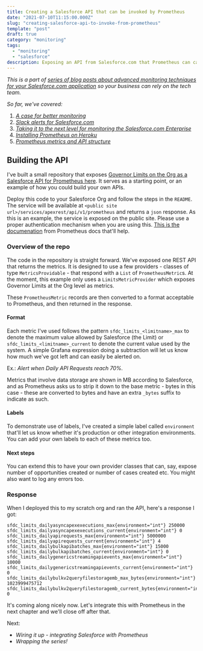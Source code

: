 ```yaml
---
title: Creating a Salesforce API that can be invoked by Prometheus
date: "2021-07-10T11:15:00.000Z"
slug: "creating-salesforce-api-to-invoke-from-prometheus"
template: "post"
draft: true
category: "monitoring"
tags:
  - "monitoring"
  - "salesforce"
description: Exposing an API from Salesforce.com that Prometheus can call to collect metrics.
---
```


_This is a part of [series of blog posts about advanced monitoring techniques for your Salesforce.com application](/series-about-monitoring-your-salesforce-enterprise) so your business can rely on the tech team._

_So far, we've covered:_

1. _[A case for better monitoring](/a-case-for-better-monitoring)_
2. _[Slack alerts for Salesforce.com](/slack-alerts-for-salesforce)_
3. _[Taking it to the next level for monitoring the Salesforce.com Enterprise](/next-level-monitoring-for-your-salesforce-enterprise)_
4. _[Installing Prometheus on Heroku](/installing-prometheus-on-heroku)_
5. _[Prometheus metrics and API structure](/prometheus-metrics-and-api-structure)_

## Building the API

I've built a small repository that exposes [Governor Limits on the Org as a Salesforce API for Prometheus here](https://github.com/markgarg/salesforce-api-for-prometheus). It serves as a starting point, or an example of how you could build your own APIs.

Deploy this code to your Salesforce Org and follow the steps in the `README`. The service will be available at `<public site url>/services/apexrest/api/v1/prometheus` and returns a `json` response. As this is an example, the service is exposed on the public site. Please use a proper authentication mechanism when you are using this. [This is the documenation](https://prometheus.io/docs/prometheus/latest/configuration/https/) from Prometheus docs that'll help.

### Overview of the repo

The code in the repository is straight forward. We've exposed one REST API that returns the metrics. It is designed to use a few providers - classes of type `MetricsProvidable` - that respond with a `List` of `PrometheusMetric`s. At the moment, this example only uses a `LimitsMetricProvider` which exposes Governor Limits at the Org level as metrics. 

These `PrometheusMetric` records are then converted to a format acceptable to Prometheus, and then returned in the response.

#### Format

Each metric I've used follows the pattern `sfdc_limits_<limitname>_max` to denote the maximum value allowed by Salesforce (the Limit) or `sfdc_limits_<limitname>_current` to denote the current value used by the system. A simple Grafana expression doing a subtraction will let us know how much we've got left and can easily be alerted on.

Ex.: _Alert when Daily API Requests reach 70%._

Metrics that involve data storage are shown in MB according to Salesforce, and as Prometheus asks us to strip it down to the base metric - bytes in this case - these are converted to bytes and have an extra `_bytes` suffix to indicate as such.

#### Labels

To demonstrate use of labels, I've created a simple label called `environment` that'll let us know whether it's production or other integration environments. You can add your own labels to each of these metrics too.

#### Next steps

You can extend this to have your own provider classes that can, say, expose number of opportunities created or number of cases created etc. You might also want to log any errors too.

### Response

When I deployed this to my scratch org and ran the API, here's a response I got:

```
sfdc_limits_dailyasyncapexexecutions_max{environment="int"} 250000
sfdc_limits_dailyasyncapexexecutions_current{environment="int"} 0
sfdc_limits_dailyapirequests_max{environment="int"} 5000000
sfdc_limits_dailyapirequests_current{environment="int"} 4
sfdc_limits_dailybulkapibatches_max{environment="int"} 15000
sfdc_limits_dailybulkapibatches_current{environment="int"} 0
sfdc_limits_dailygenericstreamingapievents_max{environment="int"} 10000
sfdc_limits_dailygenericstreamingapievents_current{environment="int"} 0
sfdc_limits_dailybulkv2queryfilestoragemb_max_bytes{environment="int"} 1023999475712
sfdc_limits_dailybulkv2queryfilestoragemb_current_bytes{environment="int"} 0
```

It's coming along nicely now. Let's integrate this with Prometheus in the next chapter and we'll close off after that.

Next:

- _Wiring it up - integrating Salesforce with Prometheus_
- _Wrapping the series!_
